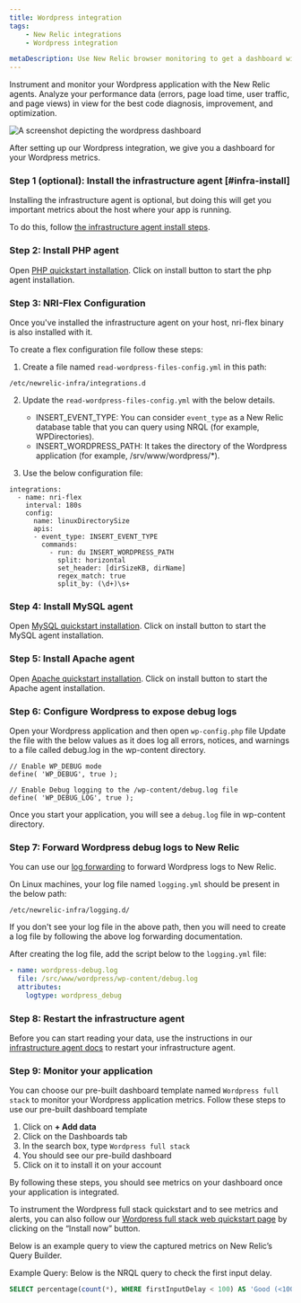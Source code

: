 ```yaml
---
title: Wordpress integration
tags:
    - New Relic integrations
    - Wordpress integration

metaDescription: Use New Relic browser monitoring to get a dashboard with metrics from your Wordpress.
---
```




Instrument and monitor your Wordpress application with the New Relic agents. Analyze your performance data (errors, page load time, user traffic, and page views) in view for the best code diagnosis, improvement, and optimization.

<img
  title="Wordpress dashboard"
  alt="A screenshot depicting the wordpress dashboard"
  src={infrastructureWordpressIntegrationDashboard}
/>

<figcaption>
After setting up our Wordpress integration, we give you a dashboard for your Wordpress metrics. 
</figcaption>

### Step 1 (optional): Install the infrastructure agent [#infra-install]

Installing the infrastructure agent is optional, but doing this will get you important metrics about the host where your app is running. 

To do this, follow [the infrastructure agent install steps](/docs/infrastructure/install-infrastructure-agent/get-started/install-infrastructure-agent).

### Step 2: Install PHP agent

Open [PHP quickstart installation](https://newrelic.com/instant-observability/php).
Click on install button to start the php agent installation.

### Step 3: NRI-Flex Configuration

Once you've installed the infrastructure agent on your host, nri-flex binary is also installed with it.

To create a flex configuration file follow these steps:

1.  Create a file named `read-wordpress-files-config.yml` in this path:

  ```shell
  /etc/newrelic-infra/integrations.d
  ```

2.  Update the `read-wordpress-files-config.yml` with the below details.

    *   INSERT_EVENT_TYPE: You can consider `event_type` as a New Relic database table that you can query using NRQL (for example, WPDirectories).
    *   INSERT_WORDPRESS_PATH: It takes the directory of the Wordpress application (for example, /srv/www/wordpress/*).

3.  Use the below configuration file:

  ```
  integrations:
    - name: nri-flex
      interval: 180s
      config:
        name: linuxDirectorySize
        apis:
        - event_type: INSERT_EVENT_TYPE
          commands:
            - run: du INSERT_WORDPRESS_PATH
              split: horizontal
              set_header: [dirSizeKB, dirName]
              regex_match: true
              split_by: (\d+)\s+
  ```  

### Step 4: Install MySQL agent

Open [MySQL quickstart installation](https://newrelic.com/instant-observability/mysql).
Click on install button to start the MySQL agent installation.

### Step 5: Install Apache agent

Open [Apache quickstart installation](https://newrelic.com/instant-observability/apache).
Click on install button to start the Apache agent installation.

### Step 6: Configure Wordpress to expose debug logs

Open your Wordpress application and then open `wp-config.php` file
Update the file with the below values as it does log all errors, notices, and warnings to a file called debug.log in the wp-content directory.

  ```
  // Enable WP_DEBUG mode
  define( 'WP_DEBUG', true );

  // Enable Debug logging to the /wp-content/debug.log file
  define( 'WP_DEBUG_LOG', true );
  ```

Once you start your application, you will see a `debug.log` file in wp-content directory.

### Step 7: Forward Wordpress debug logs to New Relic

You can use our [log forwarding](https://docs.newrelic.com/docs/logs/forward-logs/forward-your-logs-using-infrastructure-agent/) to forward Wordpress logs to New Relic.

On Linux machines, your log file named `logging.yml` should be present in the below path:
```
/etc/newrelic-infra/logging.d/
```
If you don't see your log file in the above path, then you will need to create a log file by following the above log forwarding documentation.

After creating the log file, add the script below to the `logging.yml` file:

  ```yml
  - name: wordpress-debug.log
    file: /src/www/wordpress/wp-content/debug.log
    attributes:
      logtype: wordpress_debug
  ```

### Step 8: Restart the infrastructure agent

Before you can start reading your data, use the instructions in our [infrastructure agent docs](https://docs.newrelic.com/docs/infrastructure/install-infrastructure-agent/manage-your-agent/start-stop-restart-infrastructure-agent/) to restart your infrastructure agent.

### Step 9: Monitor your application

You can choose our pre-built dashboard template named `Wordpress full stack` to monitor your Wordpress application metrics. Follow these steps to use our pre-built dashboard template

1. Click on **+ Add data**
2. Click on the Dashboards tab
3. In the search box, type `Wordpress full stack`
4. You should see our pre-build dashboard
5. Click on it to install it on your account

By following these steps, you should see metrics on your dashboard once your application is integrated.

To instrument the Wordpress full stack quickstart and to see metrics and alerts, you can also follow our [Wordpress full stack web quickstart page](https://newrelic.com/instant-observability/wordpress-stack) by clicking on the “Install now” button.

Below is an example query to view the captured metrics on New Relic’s Query Builder.

Example Query: 
Below is the NRQL query to check the first input delay.

  ```sql
  SELECT percentage(count(*), WHERE firstInputDelay < 100) AS 'Good (<100ms)', percentage(count(*), WHERE firstInputDelay >= 100 and firstInputDelay < 300) AS 'Needs improvement (>=100 <300ms)', percentage(count(*), WHERE firstInputDelay >= 300) AS 'Poor (> 300ms)' FROM PageViewTiming WHERE firstInputDelay IS NOT NULL TIMESERIES AUTO
  ```
